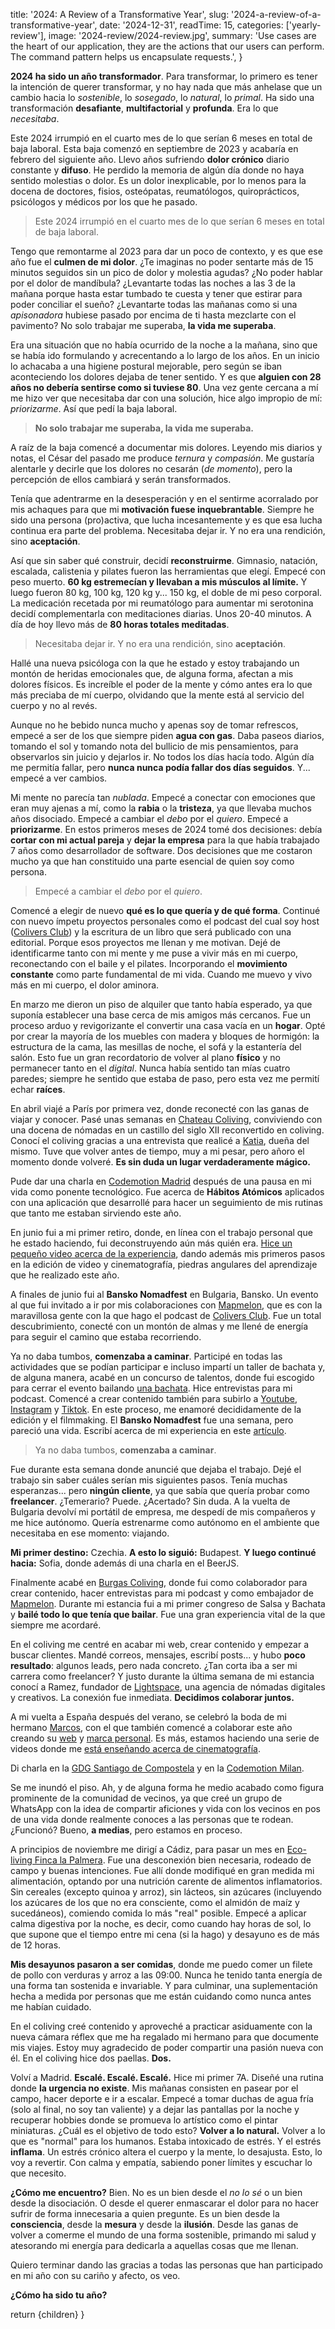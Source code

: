 
  title: '2024: A Review of a Transformative Year',
  slug: '2024-a-review-of-a-transformative-year',
  date: '2024-12-31',
  readTime: 15,
  categories: ['yearly-review'],
  image: '2024-review/2024-review.jpg',
  summary:
    'Use cases are the heart of our application, they are the actions that our users can perform. The command pattern helps us encapsulate requests.',
}

**2024 ha sido un año transformador**. Para transformar, lo primero es tener la intención de querer transformar, y no hay nada que más anhelase que un cambio hacia lo *sostenible*, lo *sosegado*, lo *natural*, lo *primal*. Ha sido una transformación **desafiante**, **multifactorial** y **profunda**. Era lo que _necesitaba_.

Este 2024 irrumpió en el cuarto mes de lo que serían 6 meses en total de baja laboral. Esta baja comenzó en septiembre de 2023 y acabaría en febrero del siguiente año. Llevo años sufriendo **dolor crónico** diario constante y **difuso**. He perdido la memoria de algún día donde no haya sentido molestias o dolor. Es un dolor inexplicable, por lo menos para la docena de doctores, fisios, osteópatas, reumatólogos, quiroprácticos, psicólogos y médicos por los que he pasado.

> Este 2024 irrumpió en el cuarto mes de lo que serían 6 meses en total de baja laboral.

Tengo que remontarme al 2023 para dar un poco de contexto, y es que ese año fue el **culmen de mi dolor**. ¿Te imaginas no poder sentarte más de 15 minutos seguidos sin un pico de dolor y molestia agudas? ¿No poder hablar por el dolor de mandíbula? ¿Levantarte todas las noches a las 3 de la mañana porque hasta estar tumbado te cuesta y tener que estirar para poder conciliar el sueño? ¿Levantarte todas las mañanas como si una *apisonadora* hubiese pasado por encima de ti hasta mezclarte con el pavimento? No solo trabajar me superaba, **la vida me superaba**.

Era una situación que no había ocurrido de la noche a la mañana, sino que se había ido formulando y acrecentando a lo largo de los años. En un inicio lo achacaba a una higiene postural mejorable, pero según se iban aconteciendo los dolores dejaba de tener sentido. Y es que **alguien con 28 años no debería sentirse como si tuviese 80**. Una vez gente cercana a mí me hizo ver que necesitaba dar con una solución, hice algo impropio de mí: *priorizarme*. Así que pedí la baja laboral.

> **No solo trabajar me superaba, la vida me superaba.**

A raíz de la baja comencé a documentar mis dolores. Leyendo mis diarios y notas, el César del pasado me produce *ternura* y *compasión*. Me gustaría alentarle y decirle que los dolores no cesarán (_de momento_), pero la percepción de ellos cambiará y serán transformados.

Tenía que adentrarme en la desesperación y en el sentirme acorralado por mis achaques para que mi **motivación fuese inquebrantable**. Siempre he sido una persona (pro)activa, que lucha incesantemente y es que esa lucha continua era parte del problema. Necesitaba dejar ir. Y no era una rendición, sino **aceptación**.

Así que sin saber qué construir, decidí **reconstruirme**. Gimnasio, natación, escalada, calistenia y pilates fueron las herramientas que elegí. Empecé con peso muerto. **60 kg estremecían y llevaban a mis músculos al límite.** Y luego fueron 80 kg, 100 kg, 120 kg y... 150 kg, el doble de mi peso corporal. La medicación recetada por mi reumatólogo para aumentar mi serotonina decidí complementarla con meditaciones diarias. Unos 20-40 minutos. A día de hoy llevo más de **80 horas totales meditadas**.

> Necesitaba dejar ir. Y no era una rendición, sino **aceptación**.

Hallé una nueva psicóloga con la que he estado y estoy trabajando un montón de heridas emocionales que, de alguna forma, afectan a mis dolores físicos. Es increíble el poder de la mente y cómo antes era lo que más preciaba de mí cuerpo, olvidando que la mente está al servicio del cuerpo y no al revés.

Aunque no he bebido nunca mucho y apenas soy de tomar refrescos, empecé a ser de los que siempre piden **agua con gas**. Daba paseos diarios, tomando el sol y tomando nota del bullicio de mis pensamientos, para observarlos sin juicio y dejarlos ir. No todos los días hacía todo. Algún día me permitía fallar, pero **nunca nunca podía fallar dos días seguidos**. Y... empecé a ver cambios.

Mi mente no parecía tan _nublada_. Empecé a conectar con emociones que eran muy ajenas a mí, como la **rabia** o la **tristeza**, ya que llevaba muchos años disociado. Empecé a cambiar el *debo* por el *quiero*. Empecé a **priorizarme**. En estos primeros meses de 2024 tomé dos decisiones: debía **cortar con mi actual pareja** y **dejar la empresa** para la que había trabajado 7 años como desarrollador de software. Dos decisiones que me costaron mucho ya que han constituido una parte esencial de quien soy como persona.

> Empecé a cambiar el *debo* por el *quiero*.

Comencé a elegir de nuevo **qué es lo que quería y de qué forma**. Continué con nuevo ímpetu proyectos personales como el podcast del cual soy host ([Colivers Club](https://coliversclub.com/)) y la escritura de un libro que será publicado con una editorial. Porque esos proyectos me llenan y me motivan. Dejé de identificarme tanto con mi mente y me puse a vivir más en mi cuerpo, reconectando con el baile y el pilates. Incorporando el **movimiento constante** como parte fundamental de mi vida. Cuando me muevo y vivo más en mi cuerpo, el dolor aminora.

En marzo me dieron un piso de alquiler que tanto había esperado, ya que suponía establecer una base cerca de mis amigos más cercanos. Fue un proceso arduo y revigorizante el convertir una casa vacía en un **hogar**. Opté por crear la mayoría de los muebles con madera y bloques de hormigón: la estructura de la cama, las mesillas de noche, el sofá y la estantería del salón. Esto fue un gran recordatorio de volver al plano **físico** y no permanecer tanto en el _digital_. Nunca había sentido tan mías cuatro paredes; siempre he sentido que estaba de paso, pero esta vez me permití echar **raíces**.

En abril viajé a París por primera vez, donde reconecté con las ganas de viajar y conocer. Pasé unas semanas en [Chateau Coliving](https://chateaucoliving.com/), conviviendo con una docena de nómadas en un castillo del siglo XII reconvertido en coliving. Conocí el coliving gracias a una entrevista que realicé a [Katia](https://open.spotify.com/episode/05j2L1CJV8xsfoTLBwSVbs?si=819fcd91f6084954), dueña del mismo. Tuve que volver antes de tiempo, muy a mi pesar, pero añoro el momento donde volveré. **Es sin duda un lugar verdaderamente mágico.**

Pude dar una charla en [Codemotion Madrid](https://conferences.codemotion.com/madrid2024/en/speakers/) después de una pausa en mi vida como ponente tecnológico. Fue acerca de **Hábitos Atómicos** aplicados con una aplicación que desarrollé para hacer un seguimiento de mis rutinas que tanto me estaban sirviendo este año.

En junio fui a mi primer retiro, donde, en línea con el trabajo personal que he estado haciendo, fui deconstruyendo aún más quién era. [Hice un pequeño video acerca de la experiencia](https://youtu.be/gXvYDcGg3js), dando además mis primeros pasos en la edición de video y cinematografía, piedras angulares del aprendizaje que he realizado este año.

A finales de junio fui al **Bansko Nomadfest** en Bulgaria, Bansko. Un evento al que fui invitado a ir por mis colaboraciones con [Mapmelon](https://www.mapmelon.com/), que es con la maravillosa gente con la que hago el podcast de [Colivers Club](https://coliversclub.com/). Fue un total descubrimiento, conecté con un montón de almas y me llené de energía para seguir el camino que estaba recorriendo.

Ya no daba tumbos, **comenzaba a caminar**. Participé en todas las actividades que se podían participar e incluso impartí un taller de bachata y, de alguna manera, acabé en un concurso de talentos, donde fui escogido para cerrar el evento bailando [una bachata](https://www.instagram.com/p/C9Su8IZiyQk/). Hice entrevistas para mi podcast. Comencé a crear contenido también para subirlo a [Youtube](https://www.youtube.com/@cesalberca), [Instagram](https://instagram.com/cesalberca) y [Tiktok](https://www.tiktok.com/@cesalberca). En este proceso, me enamoré decididamente de la edición y el filmmaking. El **Bansko Nomadfest** fue una semana, pero pareció una vida. Escribí acerca de mi experiencia en este [artículo](https://www.mapmelon.com/blog/bansko-nomadfest-2024).

> Ya no daba tumbos, **comenzaba a caminar**.

Fue durante esta semana donde anuncié que dejaba el trabajo. Dejé el trabajo sin saber cuáles serían mis siguientes pasos. Tenía muchas esperanzas... pero **ningún cliente**, ya que sabía que quería probar como **freelancer**. ¿Temerario? Puede. ¿Acertado? Sin duda. A la vuelta de Bulgaria devolví mi portátil de empresa, me despedí de mis compañeros y me hice autónomo. Quería estrenarme como autónomo en el ambiente que necesitaba en ese momento: viajando.

**Mi primer destino:** Czechia.
**A esto lo siguió:** Budapest.
**Y luego continué hacia:** Sofia, donde además di una charla en el BeerJS.

Finalmente acabé en [Burgas Coliving](https://burgascoliving.com/), donde fui como colaborador para crear contenido, hacer entrevistas para mi podcast y como embajador de [Mapmelon](https://www.mapmelon.com/). Durante mi estancia fui a mi primer congreso de Salsa y Bachata y **bailé todo lo que tenía que bailar**. Fue una gran experiencia vital de la que siempre me acordaré.

En el coliving me centré en acabar mi web, crear contenido y empezar a buscar clientes. Mandé correos, mensajes, escribí posts... y hubo **poco resultado**: algunos leads, pero nada concreto. ¿Tan corta iba a ser mi carrera como freelancer? Y justo durante la última semana de mi estancia conocí a Ramez, fundador de [Lightspace](https://www.lightspace.com/), una agencia de nómadas digitales y creativos. La conexión fue inmediata. **Decidimos colaborar juntos.**

A mi vuelta a España después del verano, se celebró la boda de mi hermano [Marcos](https://www.instagram.com/marcosalberca/), con el que también comencé a colaborar este año creando su [web](https://marcosalberca.com/) y [marca personal](https://marcosalberca.com/blogs/noticias/nuevo-logo-marcos-alberca). Es más, estamos haciendo una serie de videos donde me [está enseñando acerca de cinematografía](https://www.youtube.com/watch?v=g_cJvVvm5HQ&list=PLA-V-aKPq1MP0DSWEcTRFVrCrK1DoQtzK).

Di charla en la [GDG Santiago de Compostela](https://gdg.community.dev/events/details/google-gdg-santiago-de-compostela-presents-devfest-santiago-de-compostela-2024/) y en la [Codemotion Milan](https://conferences.codemotion.com/milan2024/it/home/).

Se me inundó el piso. Ah, y de alguna forma he medio acabado como figura prominente de la comunidad de vecinos, ya que creé un grupo de WhatsApp con la idea de compartir aficiones y vida con los vecinos en pos de una vida donde realmente conoces a las personas que te rodean. ¿Funcionó? Bueno, **a medias**, pero estamos en proceso.

A principios de noviembre me dirigí a Cádiz, para pasar un mes en [Eco-living Finca la Palmera](https://eco-living.org/). Fue una desconexión bien necesaria, rodeado de campo y buenas intenciones. Fue allí donde modifiqué en gran medida mi alimentación, optando por una nutrición carente de alimentos inflamatorios. Sin cereales (excepto quinoa y arroz), sin lácteos, sin azúcares (incluyendo los azúcares de los que no era consciente, como el almidón de maíz y sucedáneos), comiendo comida lo más "real" posible. Empecé a aplicar calma digestiva por la noche, es decir, como cuando hay horas de sol, lo que supone que el tiempo entre mi cena (si la hago) y desayuno es de más de 12 horas.

**Mis desayunos pasaron a ser comidas**, donde me puedo comer un filete de pollo con verduras y arroz a las 09:00. Nunca he tenido tanta energía de una forma tan sostenida e invariable. Y para culminar, una suplementación hecha a medida por personas que me están cuidando como nunca antes me habían cuidado.

En el coliving creé contenido y aproveché a practicar asiduamente con la nueva cámara réflex que me ha regalado mi hermano para que documente mis viajes. Estoy muy agradecido de poder compartir una pasión nueva con él. En el coliving hice dos paellas. **Dos.**

Volví a Madrid. **Escalé. Escalé. Escalé.** Hice mi primer 7A. Diseñé una rutina donde **la urgencia no existe**. Mis mañanas consisten en pasear por el campo, hacer deporte e ir a escalar. Empecé a tomar duchas de agua fría (solo al final, no soy tan valiente) y a dejar las pantallas por la noche y recuperar hobbies donde se promueva lo artístico como el pintar miniaturas. ¿Cuál es el objetivo de todo esto? **Volver a lo natural.** Volver a lo que es "normal" para los humanos. Estaba intoxicado de estrés. Y el estrés **inflama**. Un estrés crónico altera el cuerpo y la mente, lo desajusta. Esto, lo voy a revertir. Con calma y empatía, sabiendo poner límites y escuchar lo que necesito.

**¿Cómo me encuentro?** Bien. No es un bien desde el *no lo sé* o un bien desde la disociación. O desde el querer enmascarar el dolor para no hacer sufrir de forma innecesaria a quien pregunte. Es un bien desde la **consciencia**, desde la **mesura** y desde la **ilusión**. Desde las ganas de volver a comerme el mundo de una forma sostenible, primando mi salud y atesorando mi energía para dedicarla a aquellas cosas que me llenan.

Quiero terminar dando las gracias a todas las personas que han participado en mi año con su cariño y afecto, os veo.

**¿Cómo ha sido tu año?**

  return <PostLayout slug="2024-a-review-of-a-transformative-year">{children}</PostLayout>
}
